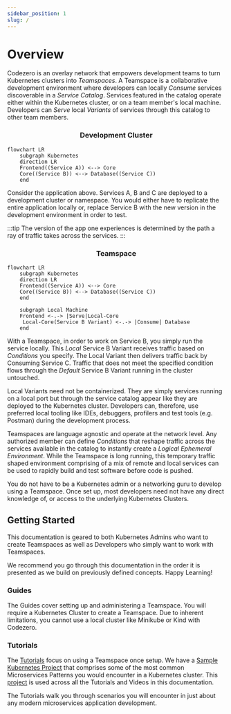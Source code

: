```yaml
---
sidebar_position: 1
slug: /
---
```


# Overview

Codezero is an overlay network that empowers development teams to turn Kubernetes clusters into _Teamspaces_. A Teamspace is a collaborative development environment where developers can locally _Consume_ services discoverable in a _Service Catalog_. Services featured in the catalog operate either within the Kubernetes cluster, or on a team member's local machine. Developers can _Serve_ local _Variants_ of services through this catalog to other team members.

<center><h3>Development Cluster</h3></center>

```mermaid
flowchart LR
    subgraph Kubernetes
    direction LR
    Frontend((Service A)) <--> Core
    Core((Service B)) <--> Database((Service C))
    end
```

Consider the application above. Services A, B and C are deployed to a development cluster or namespace. You would either have to replicate the entire application locally or, replace Service B with the new version in the development environment in order to test.

:::tip
The version of the app one experiences is determined by the path a ray of traffic takes across the services.
:::

<center><h3>Teamspace</h3></center>

```mermaid
flowchart LR
    subgraph Kubernetes
    direction LR
    Frontend((Service A)) <--> Core
    Core((Service B)) <--> Database((Service C))
    end

    subgraph Local Machine
    Frontend <-.-> |Serve|Local-Core
     Local-Core(Service B Variant) <-.-> |Consume| Database
    end
```

With a Teamspace, in order to work on Service B, you simply run the service locally. This _Local_ Service B Variant receives traffic based on _Conditions_ you specify. The Local Variant then delivers traffic back by Consuming Service C. Traffic that does not meet the specified condition flows through the _Default_ Service B Variant running in the cluster untouched.

Local Variants need not be containerized. They are simply services running on a local port but through the service catalog appear like they are deployed to the Kubernetes cluster. Developers can, therefore, use preferred local tooling like IDEs, debuggers, profilers and test tools (e.g. Postman) during the development process.

Teamspaces are language agnostic and operate at the network level. Any authorized member can define _Conditions_ that reshape traffic across the services available in the catalog to instantly create a _Logical Ephemeral Environment_. While the Teamspace is long running, this temporary traffic shaped environment comprising of a mix of remote and local services can be used to rapidly build and test software before code is pushed.

You do not have to be a Kubernetes admin or a networking guru to develop using a Teamspace. Once set up, most developers need not have any direct knowledge of, or access to the underlying Kubernetes Clusters.

## Getting Started

This documentation is geared to both Kubernetes Admins who want to create Teamspaces as well as Developers who simply want to work with Teamspaces.

We recommend you go through this documentation in the order it is presented as we build on previously defined concepts. Happy Learning!

### Guides

The Guides cover setting up and administering a Teamspace. You will require a Kubernetes Cluster to create a Teamspace. Due to inherent limitations, you cannot use a local cluster like Minikube or Kind with Codezero.

<!-- ### Concepts

WE SHOULD ADD BACK A CONCEPTS SECTION

We strive to limit the jargon that developers have to learn to benefit from our tooling. While words like Services and Environments are commonplace, we felt it would help to clarify this terminology within the Codezero and Kubernetes context. We cover various terms in the "Concepts" section of this documentation. -->

### Tutorials

The [Tutorials](https://docs.codezero.io/tutorials/sample-project) focus on using a Teamspace once setup. We have a [Sample Kubernetes Project](/tutorials/sample-project.mdx) that comprises some of the most common Microservices Patterns you would encounter in a Kubernetes cluster. This [project](/tutorials/sample-project.mdx) is used across all the Tutorials and Videos in this documentation.

The Tutorials walk you through scenarios you will encounter in just about any modern microservices application development.

